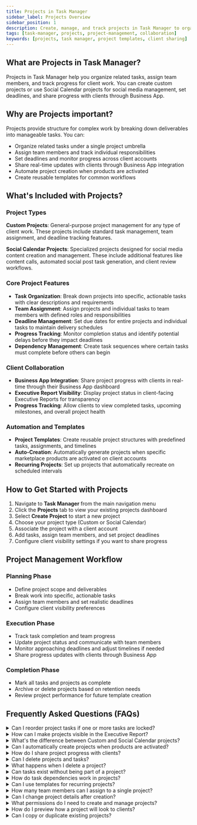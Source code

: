 ```yaml
---
title: Projects in Task Manager
sidebar_label: Projects Overview
sidebar_position: 1
description: Create, manage, and track projects in Task Manager to organize work and collaborate with your team
tags: [task-manager, projects, project-management, collaboration]
keywords: [projects, task manager, project templates, client sharing]
---
```


## What are Projects in Task Manager?

Projects in Task Manager help you organize related tasks, assign team members, and track progress for client work. You can create custom projects or use Social Calendar projects for social media management, set deadlines, and share progress with clients through Business App.

## Why are Projects important?

Projects provide structure for complex work by breaking down deliverables into manageable tasks. You can:

- Organize related tasks under a single project umbrella
- Assign team members and track individual responsibilities
- Set deadlines and monitor progress across client accounts
- Share real-time updates with clients through Business App integration
- Automate project creation when products are activated
- Create reusable templates for common workflows

## What's Included with Projects?

### Project Types

**Custom Projects**: General-purpose project management for any type of client work. These projects include standard task management, team assignment, and deadline tracking features.

**Social Calendar Projects**: Specialized projects designed for social media content creation and management. These include additional features like content calls, automated social post task generation, and client review workflows.

### Core Project Features

- **Task Organization**: Break down projects into specific, actionable tasks with clear descriptions and requirements
- **Team Assignment**: Assign projects and individual tasks to team members with defined roles and responsibilities  
- **Deadline Management**: Set due dates for entire projects and individual tasks to maintain delivery schedules
- **Progress Tracking**: Monitor completion status and identify potential delays before they impact deadlines
- **Dependency Management**: Create task sequences where certain tasks must complete before others can begin

### Client Collaboration

- **Business App Integration**: Share project progress with clients in real-time through their Business App dashboard
- **Executive Report Visibility**: Display project status in client-facing Executive Reports for transparency
- **Progress Tracking**: Allow clients to view completed tasks, upcoming milestones, and overall project health

### Automation and Templates

- **Project Templates**: Create reusable project structures with predefined tasks, assignments, and timelines
- **Auto-Creation**: Automatically generate projects when specific marketplace products are activated on client accounts
- **Recurring Projects**: Set up projects that automatically recreate on scheduled intervals

## How to Get Started with Projects

1. Navigate to **Task Manager** from the main navigation menu
2. Click the **Projects** tab to view your existing projects dashboard
3. Select **Create Project** to start a new project
4. Choose your project type (Custom or Social Calendar)
5. Associate the project with a client account
6. Add tasks, assign team members, and set project deadlines
7. Configure client visibility settings if you want to share progress

## Project Management Workflow

### Planning Phase
- Define project scope and deliverables
- Break work into specific, actionable tasks
- Assign team members and set realistic deadlines
- Configure client visibility preferences

### Execution Phase  
- Track task completion and team progress
- Update project status and communicate with team members
- Monitor approaching deadlines and adjust timelines if needed
- Share progress updates with clients through Business App

### Completion Phase
- Mark all tasks and projects as complete
- Archive or delete projects based on retention needs
- Review project performance for future template creation

## Frequently Asked Questions (FAQs)

<details>
<summary>Can I reorder project tasks if one or more tasks are locked?</summary>

If a project task depends on a locked task, you cannot reorder any project tasks within that project. However, in Templates, you can reorder tasks even if some are locked.
</details>

<details>
<summary>How can I make projects visible in the Executive Report?</summary>

Set tasks and projects as `Visible in Business App` to display them in the Executive Report for that client. If you enable this option after creating the project or task, you must update the notes or status for it to appear in the report.
</details>

<details>
<summary>What's the difference between Custom and Social Calendar projects?</summary>

Custom projects are general-purpose for any type of client work. Social Calendar projects include specialized features for social media management, including content call scheduling, automated social post task generation, and client review workflows for content approval.
</details>

<details>
<summary>Can I automatically create projects when products are activated?</summary>

Yes, you can create project templates that automatically generate new projects when specific marketplace products are activated on client accounts. Configure this through the template's Advanced Settings by associating the template with marketplace products.
</details>

<details>
<summary>How do I share project progress with clients?</summary>

Enable `Visible in Business App` on projects and their tasks to share real-time progress with clients. At least one task must be visible for the project to appear in the client's Business App dashboard.
</details>

<details>
<summary>Can I delete projects and tasks?</summary>

Yes, but deletion cannot be undone. Consider archiving projects instead if you may need to reference them later. Only users with appropriate permissions can delete projects and tasks.
</details>

<details>
<summary>What happens when I delete a project?</summary>

Deleting a project permanently removes the project and all associated tasks. You can alternatively remove individual user permissions from projects without deleting the entire project.
</details>

<details>
<summary>Can tasks exist without being part of a project?</summary>

While you can create standalone tasks, tasks without an associated project cannot be shared in Business App or included in client-facing progress reports and Executive Reports.
</details>

<details>
<summary>How do task dependencies work in projects?</summary>

You can set tasks to depend on other tasks, creating workflows where certain tasks must complete before others can begin. This ensures proper project sequencing and prevents team members from starting work prematurely.
</details>

<details>
<summary>Can I use templates for recurring projects?</summary>

Yes, create project templates with predefined tasks, assignees, and due dates. Templates can be configured to recur automatically on set schedules or trigger when specific products are activated on client accounts.
</details>

<details>
<summary>How many team members can I assign to a single project?</summary>

You can assign multiple team members to projects and distribute individual tasks among different team members based on their roles and expertise.
</details>

<details>
<summary>Can I change project details after creation?</summary>

Yes, you can edit project names, due dates, assignees, and other details after creation. You can also add or remove tasks, modify task assignments, and update project visibility settings.
</details>

<details>
<summary>What permissions do I need to create and manage projects?</summary>

Project creation and management permissions depend on your user role and account access. Contact your administrator if you cannot create projects or access certain project management features.
</details>

<details>
<summary>How do I preview how a project will look to clients?</summary>

Use the `View Tracker` option in the project menu (three dots next to + Add task) to preview how the project appears to clients in Business App before sharing it.
</details>

<details>
<summary>Can I copy or duplicate existing projects?</summary>

While you cannot directly duplicate projects, you can create templates based on successful project structures and use those templates to create new projects with similar task structures and assignments.
</details>